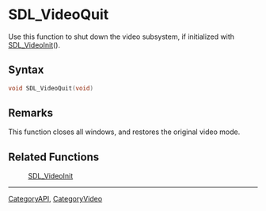 
= SDL_VideoQuit =
Use this function to shut down the video subsystem, if initialized with [[SDL_VideoInit]]().


== Syntax ==
<syntaxhighlight lang='c++'>
void SDL_VideoQuit(void)
</syntaxhighlight>

== Remarks ==
This function closes all windows, and restores the original video mode.

== Related Functions ==
:[[SDL_VideoInit]]

----
[[CategoryAPI]], [[CategoryVideo]]
